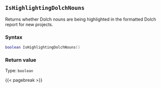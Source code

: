 ## `IsHighlightingDolchNouns`

Returns whether Dolch nouns are being highlighted in the formatted Dolch report for new projects.

### Syntax {-}

``` .lua
boolean IsHighlightingDolchNouns()
```


### Return value {-}

Type: `boolean`


{{< pagebreak >}}